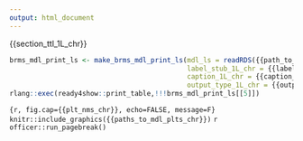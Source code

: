 ```yaml
---
output: html_document
---
```


\newpage
\blandscape

{{section_ttl_1L_chr}}

```r
brms_mdl_print_ls <- make_brms_mdl_print_ls(mdl_ls = readRDS({{path_to_mdl_1L_chr}}),
                                            label_stub_1L_chr = {{label_stub_1L_chr}},
                                            caption_1L_chr = {{caption_1L_chr}},
                                            output_type_1L_chr = {{output_type_1L_chr}})
rlang::exec(ready4show::print_table,!!!brms_mdl_print_ls[[5]])
```

\elandscape
\newpage

```{r, fig.cap={{plt_nms_chr}}, echo=FALSE, message=F}
knitr::include_graphics({{paths_to_mdl_plts_chr}})
```
`r officer::run_pagebreak()`
\newpage

